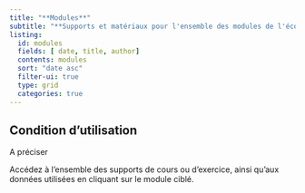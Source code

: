 ```yaml
---
title: "**Modules**"
subtitle: "**Supports et matériaux pour l'ensemble des modules de l'école d'été**"
listing:
  id: modules
  fields: [ date, title, author]
  contents: modules
  sort: "date asc"
  filter-ui: true
  type: grid
  categories: true
---
```





::: callout-important
## Condition d'utilisation
A préciser
:::

Accédez à l'ensemble des supports de cours ou d'exercice, ainsi qu'aux données utilisées en cliquant sur le module ciblé.

::: {#modules}
:::


